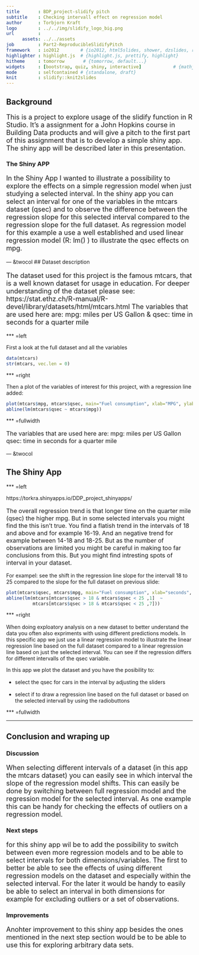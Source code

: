 ```yaml
---
title       : BDP_project-slidify pitch
subtitle    : Checking intervall effect on regression model
author      : Torbjorn Kraft
logo        : ../../img/slidify_logo_big.png
url         :
      assets: ../../assets
job         : Part2-ReproducibleSlidifyPitch
framework   : io2012        # {io2012, html5slides, shower, dzslides, revealjs...}
highlighter : highlight.js  # {highlight.js, prettify, highlight}
hitheme     : tomorrow       # {tomorrow, default...}
widgets     : [bootstrap, quiz, shiny, interactive]            # {mathjax, quiz, bootstrap}
mode        : selfcontained # {standalone, draft}
knit        : slidify::knit2slides
---
```


## Background 
<p style="font-size:18px">
This is a project to explore usage of the slidify function in R Studio. It's a assignment for a John Hopkins course in Building Data products and will give a pitch to the first part of this assignment that is to develop a simple shiny app. The shiny app will be described later in this presentation.</p>
  

### The Shiny APP
<p style="font-size:18px">
In the Shiny App I wanted to illustrate a possibility to explore the effects on a simple regression model when just studying a selected interval. In the shiny app you can select an interval for one of the variables in the mtcars dataset (qsec) and to observe the difference between the regression slope for this selected interval compared to the regression slope for the full dataset. As regression model for this example a use a well established and used linear regression model (R: lm() ) to illustrate the qsec effects on mpg.</p>
  

--- &twocol
## Dataset description
<p style="font-size:18px">
The dataset used for this project is the famous mtcars, that is a well known dataset for usage in education. For deeper understanding of the dataset please see: https://stat.ethz.ch/R-manual/R-devel/library/datasets/html/mtcars.html The variables that are used here are:
mpg:  miles per US Gallon & qsec: time in seconds for a quarter mile</p>

*** =left
<p style="font-size:14px">
First a look at the full dataset and all the variables</p>
```r
data(mtcars)
str(mtcars, vec.len = 0)
```

*** =right
<p style="font-size:14px">
Then a plot of the variables of interest for this project, with a regression line added: </p>
```r
plot(mtcars$mpg, mtcars$qsec, main="Fuel consumption", xlab="MPG", ylab="seconds")
abline(lm(mtcars$qsec ~ mtcars$mpg))
```

*** =fullwidth
<p style="font-size:16px">
The variables that are used here are:
mpg:  miles per US Gallon
qsec: time in seconds for a quarter mile
</p>

--- &twocol

## The Shiny App  
 
*** =left
  
https://torkra.shinyapps.io/DDP_project_shinyapps/  
  
  
<p style="font-size:16px">
The overall regression trend is that longer time on the quarter mile (qsec) the higher mpg. But in some selected intervals you might find the this isn't true. You find a flatish trend in the intervals of 18 and above and for example 16-19. And an negative trend for example between 14-18 and 18-25. But as the number of observations are limited you might be careful in making too far conclusions from this. But you might find intresting spots of interval in your dataset.  </p>
  
<p style="font-size:14px">
For exampel: see the shift in the regression line slope for the intervall 18 to 25 compared to the slope for the full dataset on previous slide:  </p>
  
```r
plot(mtcars$qsec, mtcars$mpg, main="Fuel consumption", xlab="seconds", ylab="MPG")
abline(lm(mtcars[mtcars$qsec > 18 & mtcars$qsec < 25 ,1]  ~ 
          mtcars[mtcars$qsec > 18 & mtcars$qsec < 25 ,7]))
```

  
*** =right  
  
<p style="font-size:16px">
When doing exploatory analysis on a new dataset to better understand the data you often also  expriments with using different predictions models. In this specific app we just use a linear regression model to illustrate the linear regression line based on the full dataset compared to a linear regression line based on just the selected interval.
You can see if the regression differs for different intervalls of the qsec variable.

In this app we plot the dataset and you have the posibility to:
</p>
  
<p style="font-size:16px">
* select the qsec for cars in the interval by adjusting the sliders
</p>
  
<p style="font-size:16px">
* select if to draw a regression line based on the full dataset
  or based on the selected intervall by using the radiobuttons
</p>  
  
*** =fullwidth

---

## Conclusion and wraping up  
### Discussion  
<p style="font-size:18px">
When selecting different intervals of a dataset (in this app the mtcars dataset) you can easily see in which interval the slope of the regression model shifts. This can easily be done by switching between full regression model and the regression model for the selected interval. As one example this can be handy for checking the effects of outliers on a regression model.
</p>
  
### Next steps
<p style="font-size:18px">
for this shiny app wil be to add the possibility to switch between even more regression models and to be able to select intervals for both dimensions/variables. The first to better be able to see the effects of using different regression models on the dataset and especially within the selected interval. For the later it would be handy to easily be able to select an interval in both dimensions for example for excluding outliers or a set of observations.
</p>
  
### Improvements
<p style="font-size:18px">
Anohter improvement to this shiny app besides the ones mentioned in the next step section would be to be able to use this for exploring arbitrary data sets.
</p>